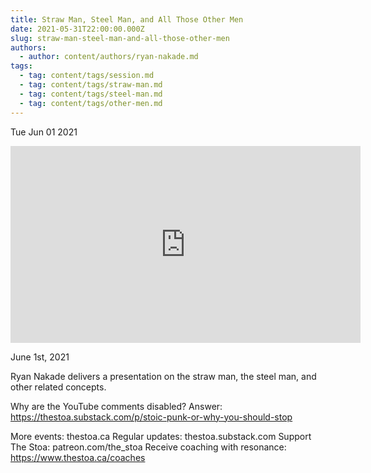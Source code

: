```yaml
---
title: Straw Man, Steel Man, and All Those Other Men
date: 2021-05-31T22:00:00.000Z
slug: straw-man-steel-man-and-all-those-other-men
authors:
  - author: content/authors/ryan-nakade.md
tags:
  - tag: content/tags/session.md
  - tag: content/tags/straw-man.md
  - tag: content/tags/steel-man.md
  - tag: content/tags/other-men.md
---
```






Tue Jun 01 2021

<iframe width="560" height="315" src="https://www.youtube.com/embed/FvlT9lzok2w" title="Straw Man, Steel Man, and All Those Other Men w/ Ryan Nakade" frameborder="0" allow="accelerometer; autoplay; clipboard-write; encrypted-media; gyroscope; picture-in-picture" allowfullscreen ></iframe>

June 1st, 2021

Ryan Nakade delivers a presentation on the straw man, the steel man, and other related concepts.

Why are the YouTube comments disabled? Answer: https://thestoa.substack.com/p/stoic-punk-or-why-you-should-stop

More events: thestoa.ca
Regular updates: thestoa.substack.com
Support The Stoa: patreon.com/the_stoa
Receive coaching with resonance: https://www.thestoa.ca/coaches


